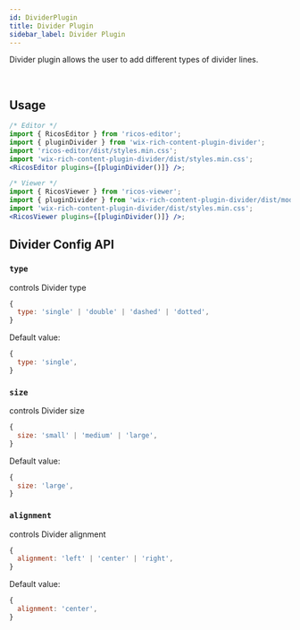 ```yaml
---
id: DividerPlugin
title: Divider Plugin
sidebar_label: Divider Plugin
---
```



Divider plugin allows the user to add different types of divider lines.

<div className="card">
  <RicosEditorWithMobile
    content={content('Add a divider line!')}
    placeholder={'Type here!'}
    plugins={[pluginDivider()]}
  />
</div>
<br />

## Usage

```jsx
/* Editor */
import { RicosEditor } from 'ricos-editor';
import { pluginDivider } from 'wix-rich-content-plugin-divider';
import 'ricos-editor/dist/styles.min.css';
import 'wix-rich-content-plugin-divider/dist/styles.min.css';
<RicosEditor plugins={[pluginDivider()]} />;

/* Viewer */
import { RicosViewer } from 'ricos-viewer';
import { pluginDivider } from 'wix-rich-content-plugin-divider/dist/module.viewer';
import 'wix-rich-content-plugin-divider/dist/styles.min.css';
<RicosViewer plugins={[pluginDivider()]} />;
```

## Divider Config API

### `type`

controls Divider type

```jsx
{
  type: 'single' | 'double' | 'dashed' | 'dotted',
}
```

Default value:

```jsx
{
  type: 'single',
}
```

### `size`

controls Divider size

```jsx
{
  size: 'small' | 'medium' | 'large',
}
```

Default value:

```jsx
{
  size: 'large',
}
```

### `alignment`

controls Divider alignment

```jsx
{
  alignment: 'left' | 'center' | 'right',
}
```

Default value:

```jsx
{
  alignment: 'center',
}
```
